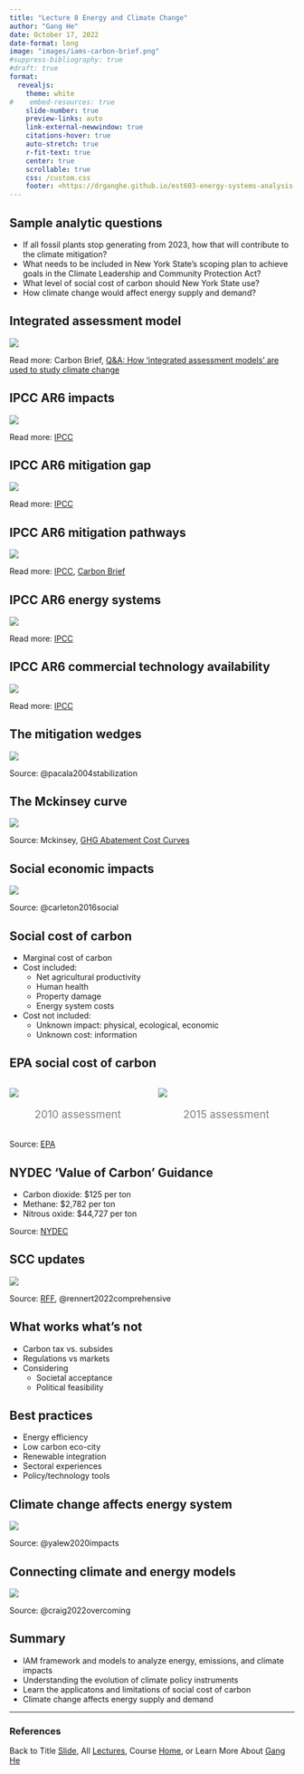 ```yaml
---
title: "Lecture 8 Energy and Climate Change"
author: "Gang He"
date: October 17, 2022
date-format: long
image: "images/iams-carbon-brief.png"
#suppress-bibliography: true
#draft: true
format:
  revealjs:
    theme: white
#    embed-resources: true
    slide-number: true
    preview-links: auto
    link-external-newwindow: true
    citations-hover: true
    auto-stretch: true
    r-fit-text: true
    center: true
    scrollable: true
    css: /custom.css
    footer: <https://drganghe.github.io/est603-energy-systems-analysis-2022-fall/>
---
```


## Sample analytic questions

-   If all fossil plants stop generating from 2023, how that will contribute to the climate mitigation?\
-   What needs to be included in New York State's scoping plan to achieve goals in the Climate Leadership and Community Protection Act?\
-   What level of social cost of carbon should New York State use?\
-   How climate change would affect energy supply and demand?\


## Integrated assessment model

![](images/iams-carbon-brief.png){fig-align="center"}

::: footer
Read more: Carbon Brief, [Q&A: How ‘integrated assessment models’ are used to study climate change](https://www.carbonbrief.org/qa-how-integrated-assessment-models-are-used-to-study-climate-change/)
:::


## IPCC AR6 impacts

![](images/ipcc-ar6-wg2.png){fig-align="center"}

::: footer
Read more: [IPCC](https://www.ipcc.ch/report/ar6/wg2/)
:::

## IPCC AR6 mitigation gap

![](images/ipcc-ar6-wg3-ndc.png){fig-align="center"}

::: footer
Read more: [IPCC](https://www.ipcc.ch/report/sixth-assessment-report-working-group-3/)
:::


## IPCC AR6 mitigation pathways

![](images/ipcc-ar6-wg3-pathway.png){fig-align="center"}

::: footer
Read more: [IPCC](https://www.ipcc.ch/report/sixth-assessment-report-working-group-3/), [Carbon Brief](https://www.carbonbrief.org/cmip6-the-next-generation-of-climate-models-explained/)
:::


## IPCC AR6 energy systems

![](images/ipcc-ar6-wg3-energy-system.png){fig-align="center"}

::: footer
Read more: [IPCC](https://www.ipcc.ch/report/ar5/wg3/energy-systems/)
:::


## IPCC AR6 commercial technology availability

![](images/ipcc-ar6-wg3-tech-availability.png){fig-align="center"}

::: footer
Read more: [IPCC](https://www.ipcc.ch/report/ar5/wg3/energy-systems/)
:::


## The mitigation wedges

![](images/pacala-socolow-wedges.png){fig-align="center"}

::: footer
Source: @pacala2004stabilization
:::


## The Mckinsey curve

![](images/mckinsey-curve.png){fig-align="center"}

::: footer
Source: Mckinsey, [GHG Abatement Cost Curves](https://www.mckinsey.com/capabilities/sustainability/our-insights/greenhouse-gas-abatement-cost-curves)
:::


## Social economic impacts

![](images/social-economic-impacts.png){fig-align="center"}

::: footer
Source: @carleton2016social
:::


## Social cost of carbon{.smaller}

- Marginal cost of carbon\
- Cost included:\
  - Net agricultural productivity\
  - Human health\
  - Property damage\
  - Energy system costs\
- Cost not included:\
  - Unknown impact: physical, ecological, economic\
  - Unknown cost: information\


## EPA social cost of carbon

:::columns

::: {.column width="50%"}
![](images/epa-scc-2010.png){fig-align="center"}

<p style="text-align:center; font-size:14pt; color:gray;">
2010 assessment
</p>
:::

::: {.column width="50%"}
![](images/epa-scc-2015.png){fig-align="center"}

<p style="text-align:center; font-size:14pt; color:gray;">
2015 assessment
</p>
:::

:::

::: footer
Source: [EPA](https://19january2017snapshot.epa.gov/climatechange/social-cost-carbon_.html)
:::


## NYDEC 'Value of Carbon' Guidance

- Carbon dioxide: \$125 per ton\
- Methane: \$2,782 per ton\
- Nitrous oxide: \$44,727 per ton

::: footer
Source: [NYDEC](https://www.dec.ny.gov/press/122070.html)
:::

## SCC updates

![](images/scc185.png){fig-align="center"}

::: footer
Source: [RFF](https://www.resources.org/archives/the-social-cost-of-carbon-reaching-a-new-estimate/), @rennert2022comprehensive
:::


## What works what's not

- Carbon tax vs. subsides\
- Regulations vs markets\
- Considering\
  - Societal acceptance\
  - Political feasibility


## Best practices

- Energy efficiency\
- Low carbon eco-city\
- Renewable integration\
- Sectoral experiences\
- Policy/technology tools


## Climate change affects energy system

![](images/climate-impact-on-energy.webp){fig-align="center"}

::: footer
Source: @yalew2020impacts
:::


## Connecting climate and energy models

![](images/energy-climate-models.jpg){fig-align="center"}

::: footer
Source: @craig2022overcoming
:::


## Summary

-   IAM framework and models to analyze energy, emissions, and climate impacts\
-   Understanding the evolution of climate policy instruments\
-   Learn the applicatons and limitations of social cost of carbon\
-   Climate change affects energy supply and demand

---

### References

::: {#refs}
:::

::: footer
Back to Title [Slide](https://drganghe.github.io/est603-energy-systems-analysis-2022-fall/lectures/lecture8/#/title-slide), All [Lectures](https://drganghe.github.io/est603-energy-systems-analysis-2022-fall/lectures.html), Course [Home](https://drganghe.github.io/est603-energy-systems-analysis-2022-fall), or Learn More About [Gang He](https://drganghe.github.io)
:::
